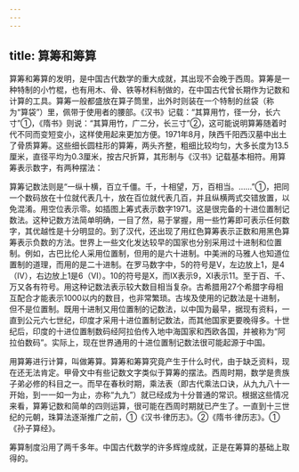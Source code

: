 ```yaml
---
---
---
```

title: 算筹和筹算
---



算筹和筹算的发明，是中国古代数学的重大成就，其出现不会晚于西周。算筹是一种特制的小竹棍，也有用木、骨、铁等材料制做的，在中国古代曾长期作为记数和计算的工具。算筹一般都盛放在算子筒里，出外时则装在一个特制的丝袋（称为“算袋”）里，佩带于使用者的腰部。《汉书》记载：“其算用竹，径一分，长六寸”①，《隋书》则说：“其算用竹，广二分，长三寸”②，这可能说明算筹随着时代不同而变短变小，这样使用起来更加方便。1971年8月，陕西千阳西汉墓中出土了骨质算筹。这些细长圆柱形的算筹，两头齐整，粗细比较均匀，大多长度为13.5厘米，直径平均为0.3厘米，按古尺折算，其形制与《汉书》记载基本相符。用算筹表示数字，有两种摆法：

算筹记数法则是“一纵十横，百立千僵。千，十相望，万，百相当。……”①，把同一个数码放在十位就代表几十，放在百位就代表几百，并且纵横两式交错放置，以免混淆。用空位表示零。如插图上筹式表示数字1971。这是很完备的十进位置制记数法。这种记数方法简单明确，一目了然，易于掌握，用一些竹筹即可表示任何数字，其优越性是十分明显的。到了汉代，还出现了用红色算筹表示正数和用黑色算筹表示负数的方法。世界上一些文化发达较早的国家也分别采用过十进制和位置制。例如，古巴比伦人采用位置制，但用的是六十进制。中美洲的马雅人也知道位置制的道理，而用的是二十进制。在罗马数字中，5的符号是Ⅴ，左边放上1，是4（Ⅳ），右边放上1是6（Ⅵ）。10的符号是Ⅹ，而Ⅸ表示9，Ⅺ表示11。至于百、千、万又各有符号。用这种记数法表示较大数目相当复杂。古希腊用27个希腊字母相互配合才能表示1000以内的数目，也非常繁琐。古埃及使用的记数法是十进制，但不是位置制。既用十进制又用位置制的记数法，以中国为最早，据现有资料，一直到公元六七世纪，印度才采用十进位置制记数法，而其他国家更要晚得多。十世纪后，印度的十进位置制数码经阿拉伯传入地中海国家和西欧各国，并被称为“阿拉伯数码”。实际上，现在世界通用的十进位置制记数法很可能起源于中国。

用算筹进行计算，叫做筹算。算筹和筹算究竟产生于什么时代，由于缺乏资料，现在还无法肯定。甲骨文中有些记数文字类似于算筹的摆法。西周时期，数学是贵族子弟必修的科目之一。而早在春秋时期，乘法表（即古代乘法口诀，从九九八十一开始，到一一如一为止，亦称“九九”）就已经成为十分普通的常识。根据这些情况来看，算筹记数和简单的四则运算，很可能在西周时期就已产生了。一直到十三世纪的元朝，珠算法逐渐推广之前，①《汉书·律历志》。②《隋书·律历志》。①《孙子算经》。

筹算制度沿用了两千多年。中国古代数学的许多辉煌成就，正是在筹算的基础上取得的。